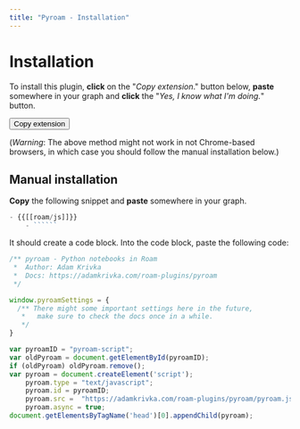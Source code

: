 ```yaml
---
title: "Pyroam - Installation"
---
```


# Installation

To install this plugin, **click** on the "*Copy extension*." button below, **paste** somewhere in your graph and **click** the "*Yes, I know what I'm doing.*" button.

<form action="javascript:%3B(()%3D%3E%7Blet%20l%20%3D%20function(e)%20%7B%0Ae.clipboardData.setData(%22text%2Fplain%22%2C%20%22-%20%5B%5Bpyroam%5D%5D%20%5Cn%20%20%20%20-%20%7B%7B%5B%5Broam%2Fjs%5D%5D%7D%7D%5Cn%20%20%20%20%20%20%20%20-%20%60%60%60javascript%5Cn%2F**%20pyroam%20-%20Python%20notebooks%20in%20Roam%5Cn%20*%20%20Author%3A%20Adam%20Krivka%5Cn%20*%20%20Docs%3A%20https%3A%2F%2Fadamkrivka.com%2Froam-plugins%2Fpyroam%5Cn%20*%2F%5Cn%5Cnwindow.pyroamSettings%20%3D%20%7B%5Cn%20%20%2F**%20There%20might%20some%20important%20settings%20here%20in%20the%20future%2C%5Cn%20%20%20*%20%20%20make%20sure%20to%20check%20the%20docs%20once%20in%20a%20while.%5Cn%20%20%20*%2F%5Cn%7D%5Cn%5Cnvar%20pyroamID%20%3D%20%5C%22pyroam-script%5C%22%3B%5Cnvar%20oldPyroam%20%3D%20document.getElementById(pyroamID)%3B%5Cnif%20(oldPyroam)%20oldPyroam.remove()%3B%5Cnvar%20pyroam%20%3D%20document.createElement('script')%3B%5Cn%5Ctpyroam.type%20%3D%20%5C%22text%2Fjavascript%5C%22%3B%5Cn%5Ctpyroam.id%20%3D%20pyroamID%3B%5Cn%5Ctpyroam.src%20%3D%20%20%5C%22https%3A%2F%2Fadamkrivka.com%2Froam-plugins%2Fpyroam%2Fpyroam.js%5C%22%3B%5Cn%20%20%5Ctpyroam.async%20%3D%20true%3B%5Cndocument.getElementsByTagName('head')%5B0%5D.appendChild(pyroam)%3B%60%60%60%5Cn%22)%0Ae.clipboardData.setData(%22text%2Fhtml%22%2C%20%22%3Chtml%3E%5Cr%5Cn%3Cbody%3E%5Cr%5Cn%3C!--StartFragment--%3E%3Cul%3E%3Cli%20style%3D%5C%22text-align%3Ainherit%3B%5C%22%3E%3Cspan%20style%3D%5C%22text-align%3Ainherit%3B%5C%22%3E%3Cspan%3E%5B%5Bpyroam%5D%5D%20%3C%2Fspan%3E%3C%2Fspan%3E%3Cul%3E%3Cli%20style%3D%5C%22text-align%3Ainherit%3B%5C%22%3E%3Cspan%20style%3D%5C%22text-align%3Ainherit%3B%5C%22%3E%3Cspan%3E%7B%7B%5B%5Broam%2Fjs%5D%5D%7D%7D%3C%2Fspan%3E%3C%2Fspan%3E%3Cul%3E%3Cli%20style%3D%5C%22text-align%3Ainherit%3B%5C%22%3E%3Cspan%20style%3D%5C%22text-align%3Ainherit%3B%5C%22%3E%3Cspan%3E%3Cpre%3E%3Ccode%3Ejavascript%5Cn%2F**%20pyroam%20-%20Python%20notebooks%20in%20Roam%5Cn%20*%20%20Author%3A%20Adam%20Krivka%5Cn%20*%20%20Docs%3A%20https%3A%2F%2Fadamkrivka.com%2Froam-plugins%2Fpyroam%5Cn%20*%2F%5Cn%5Cnwindow.pyroamSettings%20%3D%20%7B%5Cn%20%20%2F**%20There%20might%20some%20important%20settings%20here%20in%20the%20future%2C%5Cn%20%20%20*%20%20%20make%20sure%20to%20check%20the%20docs%20once%20in%20a%20while.%5Cn%20%20%20*%2F%5Cn%7D%5Cn%5Cnvar%20pyroamID%20%3D%20%5C%22pyroam-script%5C%22%3B%5Cnvar%20oldPyroam%20%3D%20document.getElementById(pyroamID)%3B%5Cnif%20(oldPyroam)%20oldPyroam.remove()%3B%5Cnvar%20pyroam%20%3D%20document.createElement('script')%3B%5Cn%5Ctpyroam.type%20%3D%20%5C%22text%2Fjavascript%5C%22%3B%5Cn%5Ctpyroam.id%20%3D%20pyroamID%3B%5Cn%5Ctpyroam.src%20%3D%20%20%5C%22https%3A%2F%2Fadamkrivka.com%2Froam-plugins%2Fpyroam%2Fpyroam.js%5C%22%3B%5Cn%20%20%5Ctpyroam.async%20%3D%20true%3B%5Cndocument.getElementsByTagName('head')%5B0%5D.appendChild(pyroam)%3B%3C%2Fcode%3E%3C%2Fpre%3E%3C%2Fspan%3E%3C%2Fspan%3E%3C%2Fli%3E%3C%2Ful%3E%3C%2Fli%3E%3C%2Ful%3E%3C%2Fli%3E%3C%2Ful%3E%3C!--EndFragment--%3E%5Cr%5Cn%3C%2Fbody%3E%5Cr%5Cn%3C%2Fhtml%3E%22)%0Ae.clipboardData.setData(%22roam%2Fdata%22%2C%20%22%5B%5C%22%5E%20%5C%22%2C%5C%22~%3Agraph-name%5C%22%2C%5C%22roam-js-dev-brave%5C%22%2C%5C%22~%3Atype%5C%22%2C%5C%22~%3Acopy%5C%22%2C%5C%22~%3Acopied-data%5C%22%2C%5B%5B%5C%22%5E%20%5C%22%2C%5C%22~%3Acreate%2Fuser%5C%22%2C%5B%5C%22%5E%20%5C%22%2C%5C%22~%3Auser%2Fuid%5C%22%2C%5C%22NN3wahQsfoW2IowIsDJHVJbMTvT2%5C%22%5D%2C%5C%22~%3Ablock%2Fstring%5C%22%2C%5C%22%5B%5Bpyroam%5D%5D%20%5C%22%2C%5C%22~%3Acreate%2Ftime%5C%22%2C1614936980460%2C%5C%22~%3Aedit%2Fuser%5C%22%2C%5B%5C%22%5E%20%5C%22%2C%5C%22%5E5%5C%22%2C%5C%22NN3wahQsfoW2IowIsDJHVJbMTvT2%5C%22%5D%2C%5C%22~%3Ablock%2Fchildren%5C%22%2C%5B%5B%5C%22%5E%20%5C%22%2C%5C%22%5E4%5C%22%2C%5B%5C%22%5E%20%5C%22%2C%5C%22%5E5%5C%22%2C%5C%22NN3wahQsfoW2IowIsDJHVJbMTvT2%5C%22%5D%2C%5C%22%5E6%5C%22%2C%5C%22%7B%7B%5B%5Broam%2Fjs%5D%5D%7D%7D%5C%22%2C%5C%22%5E7%5C%22%2C1614936982236%2C%5C%22%5E8%5C%22%2C%5B%5C%22%5E%20%5C%22%2C%5C%22%5E5%5C%22%2C%5C%22NN3wahQsfoW2IowIsDJHVJbMTvT2%5C%22%5D%2C%5C%22%5E9%5C%22%2C%5B%5B%5C%22%5E%20%5C%22%2C%5C%22%5E4%5C%22%2C%5B%5C%22%5E%20%5C%22%2C%5C%22%5E5%5C%22%2C%5C%22NN3wahQsfoW2IowIsDJHVJbMTvT2%5C%22%5D%2C%5C%22%5E6%5C%22%2C%5C%22~%60%60%60javascript%5C%5Cn%2F**%20pyroam%20-%20Python%20notebooks%20in%20Roam%5C%5Cn%20*%20%20Author%3A%20Adam%20Krivka%5C%5Cn%20*%20%20Docs%3A%20https%3A%2F%2Fadamkrivka.com%2Froam-plugins%2Fpyroam%5C%5Cn%20*%2F%5C%5Cn%5C%5Cnwindow.pyroamSettings%20%3D%20%7B%5C%5Cn%20%20%2F**%20There%20might%20some%20important%20settings%20here%20in%20the%20future%2C%5C%5Cn%20%20%20*%20%20%20make%20sure%20to%20check%20the%20docs%20once%20in%20a%20while.%5C%5Cn%20%20%20*%2F%5C%5Cn%7D%5C%5Cn%5C%5Cnvar%20pyroamID%20%3D%20%5C%5C%5C%22pyroam-script%5C%5C%5C%22%3B%5C%5Cnvar%20oldPyroam%20%3D%20document.getElementById(pyroamID)%3B%5C%5Cnif%20(oldPyroam)%20oldPyroam.remove()%3B%5C%5Cnvar%20pyroam%20%3D%20document.createElement('script')%3B%5C%5Cn%5C%5Ctpyroam.type%20%3D%20%5C%5C%5C%22text%2Fjavascript%5C%5C%5C%22%3B%5C%5Cn%5C%5Ctpyroam.id%20%3D%20pyroamID%3B%5C%5Cn%5C%5Ctpyroam.src%20%3D%20%20%5C%5C%5C%22https%3A%2F%2Fadamkrivka.com%2Froam-plugins%2Fpyroam%2Fpyroam.js%5C%5C%5C%22%3B%5C%5Cn%20%20%5C%5Ctpyroam.async%20%3D%20true%3B%5C%5Cndocument.getElementsByTagName('head')%5B0%5D.appendChild(pyroam)%3B%60%60%60%5C%22%2C%5C%22%5E7%5C%22%2C1614936987208%2C%5C%22%5E8%5C%22%2C%5B%5C%22%5E%20%5C%22%2C%5C%22%5E5%5C%22%2C%5C%22NN3wahQsfoW2IowIsDJHVJbMTvT2%5C%22%5D%2C%5C%22~%3Ablock%2Fuid%5C%22%2C%5C%22axwryAyPZ%5C%22%2C%5C%22~%3Ablock%2Fopen%5C%22%2Ctrue%2C%5C%22~%3Aedit%2Ftime%5C%22%2C1614956346862%2C%5C%22~%3Ablock%2Forder%5C%22%2C0%5D%5D%2C%5C%22%5E%3A%5C%22%2C%5C%22AxYW5wsjk%5C%22%2C%5C%22%5E%3B%5C%22%2Cfalse%2C%5C%22%5E%3C%5C%22%2C1614936986491%2C%5C%22%5E%3D%5C%22%2C0%5D%5D%2C%5C%22%5E%3A%5C%22%2C%5C%22FiQME34Fk%5C%22%2C%5C%22%5E%3B%5C%22%2Ctrue%2C%5C%22%5E%3C%5C%22%2C1614956365167%2C%5C%22%5E%3D%5C%22%2C0%5D%5D%5D%22)%0Ae.preventDefault()%0A%7D%0Adocument.addEventListener(%22copy%22%2C%20l)%0Adocument.execCommand(%22copy%22)%0Adocument.removeEventListener(%22copy%22%2C%20l)%7D)()%3B">
<button title="">Copy extension</button>
</form>


(*Warning*: The above method might not work in not Chrome-based browsers, in which case you should follow the manual installation below.)

## Manual installation

**Copy** the following snippet and **paste** somewhere in your graph.

```js
- {{[[roam/js]]}}
    - ``````
```

It should create a code block. Into the code block, paste the following code:

```js
/** pyroam - Python notebooks in Roam
 *  Author: Adam Krivka
 *  Docs: https://adamkrivka.com/roam-plugins/pyroam
 */

window.pyroamSettings = {
  /** There might some important settings here in the future,
   *   make sure to check the docs once in a while.
   */
}

var pyroamID = "pyroam-script";
var oldPyroam = document.getElementById(pyroamID);
if (oldPyroam) oldPyroam.remove();
var pyroam = document.createElement('script');
	pyroam.type = "text/javascript";
	pyroam.id = pyroamID;
	pyroam.src =  "https://adamkrivka.com/roam-plugins/pyroam/pyroam.js";
  	pyroam.async = true;
document.getElementsByTagName('head')[0].appendChild(pyroam);
```